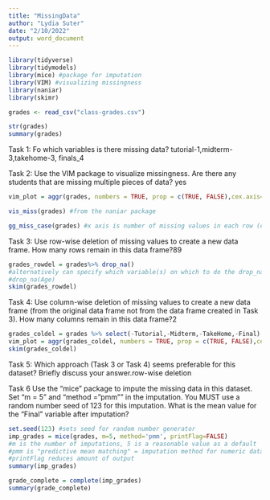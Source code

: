---
title: "MissingData"
author: "Lydia Suter"
date: "2/10/2022"
output: word_document
---
```{r}
library(tidyverse)
library(tidymodels)
library(mice) #package for imputation
library(VIM) #visualizing missingness
library(naniar)
library(skimr)
```

```{r}
grades <- read_csv("class-grades.csv")
```
```{r}
str(grades)
summary(grades)

```
Task 1: Fo which variables is there missing data? tutorial-1,midterm-3,takehome-3, finals_4

Task 2: Use the VIM package to visualize missingness. Are there any students that are missing multiple
pieces of data? yes
```{r}
vim_plot = aggr(grades, numbers = TRUE, prop = c(TRUE, FALSE),cex.axis=.7)
```
```{r}
vis_miss(grades) #from the naniar package
```
```{r}
gg_miss_case(grades) #x axis is number of missing values in each row (case)
```
Task 3: Use row-wise deletion of missing values to create a new data frame. How many rows remain in
this data frame?89
```{r}
grades_rowdel = grades%>% drop_na() 
#alternatively can specify which variable(s) on which to do the drop_na
#drop_na(Age)
skim(grades_rowdel)
```

Task 4: Use column-wise deletion of missing values to create a new data frame (from the original data
frame not from the data frame created in Task 3). How many columns remain in this data frame?2
```{r}
grades_coldel = grades %>% select(-Tutorial,-Midterm,-TakeHome,-Final) 
vim_plot = aggr(grades_coldel, numbers = TRUE, prop = c(TRUE, FALSE),cex.axis=.7)
skim(grades_coldel)
```
Task 5: Which approach (Task 3 or Task 4) seems preferable for this dataset? Briefly discuss your answer.row-wise deletion

Task 6 Use the “mice” package to impute the missing data in this dataset. Set “m = 5” and “method
=”pmm"" in the imputation. You MUST use a random number seed of 123 for this imputation. What is the
mean value for the “Final” variable after imputation?
```{r}
set.seed(123) #sets seed for random number generator
imp_grades = mice(grades, m=5, method='pmm', printFlag=FALSE)
#m is the number of imputations, 5 is a reasonable value as a default
#pmm is "predictive mean matching" = imputation method for numeric data
#printFlag reduces amount of output
summary(imp_grades)
```
```{r}
grade_complete = complete(imp_grades) 
summary(grade_complete)
```

